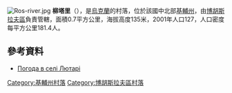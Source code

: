 {{coord|49|33|52|N|30|44|52|E|scale:30000|display=title}}
[[File:Ros-river.jpg|thumb]]
'''柳塔里'''（{{lang-uk|Лютарі}}），是[[烏克蘭|烏克蘭]]的村落，位於該國中北部[[基輔州|基輔州]]，由[[博胡斯拉夫區|博胡斯拉夫區]]負責管轄，面積0.7平方公里，海拔高度135米，2001年人口127，人口密度每平方公里181.4人。

==參考資料==
* [http://weather.in.ua/ua/kievskaja/14225 Погода в селі Лютарі] {{Wayback|url=http://weather.in.ua/ua/kievskaja/14225 |date=20160509142607 }}

{{DEFAULTSORT:Лютарі}}
[[Category:基輔州村落|Category:基輔州村落]]
[[Category:博胡斯拉夫區村落|Category:博胡斯拉夫區村落]]


{{Kiev-geo-stub}}